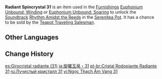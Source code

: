 {{Item Infobox
|id           = 141031
|image        = Item Radiant Spincrystal.png
|type         = Adventure Items
|group        = Radiant Spincrystals
|group2       = Liyue Spincrystals
|quality      = 4
|invCategory  = Precious Items
|description  = This wondrous crystal contains a certain rhythm, like something beautiful woven from delicate silk. These items can be found throughout the mainland or from merchants who collect curios. The tune held within this crystal can be revivified in your [[Serenitea Pot]] using either "[[Euphonium Unbound: Winding]]" or "[[Euphonium Unbound: Soaring]]." The tune contained within this [[Radiant Spincrystal]] is "[[Rhythm Amidst the Reeds]]."
|source1      = [[Chubby]]
|track        = Rhythm Amidst the Reeds
}}
'''Radiant Spincrystal 31''' is an item used in the [[Furnishings]] [[Euphonium Unbound: Winding]] or [[Euphonium Unbound: Soaring]] to unlock the [[Soundtrack]] [[Rhythm Amidst the Reeds]] in the [[Serenitea Pot]]. It has a chance to be sold by the [[Teapot Traveling Salesman]].

==Other Languages==
{{Other Languages
|default_hidden = 1
|en      = Radiant Spincrystal 31
|zhs     = 旋曜玉帛・其三十一
|zhs_rm  = Xuán Yào Yùbó - Qí Sānshíyī
|zht     = 旋曜玉帛・其三十一
|zht_rm  = Xuán Yào Yùbó - Qí Sānshíyī
|ja      = 旋曜玉帛・31
|ja_rm   = Sen'you Gyokuhaku - Sanjuuichi{{Assumed}}
|ko      = 빛나는 결정・31
|ko_rm   = Binnaneun Gyeoljeong - Samsibil
|es      = Girocristal radiante (31)
|fr      = Gyrocristal radiant 31
|ru      = Лучистый кристалл {{tt|31|}}
|th      = Radiant Spincrystal 31
|vi      = Ngọc Thạch Âm Vang 31
|de      = Strahlender Drehkristall XXXI
|id      = Radiant Spincrystal 31
|pt      = Cristal Rodopiante Radiante 31
|tr      = Parlak Burgu Kristal 31
|it      = Voltacristallo radioso 31
}}

==Change History==
{{Change History|2.4}}

[[es:Girocristal radiante (31)]]
[[ja:旋曜玉帛・31]]
[[pt-br:Cristal Rodopiante Radiante 31]]
[[ru:Лучистый кристалл 31]]
[[vi:Ngọc Thạch Âm Vang 31]]